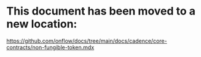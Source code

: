 # This document has been moved to a new location:

https://github.com/onflow/docs/tree/main/docs/cadence/core-contracts/non-fungible-token.mdx
